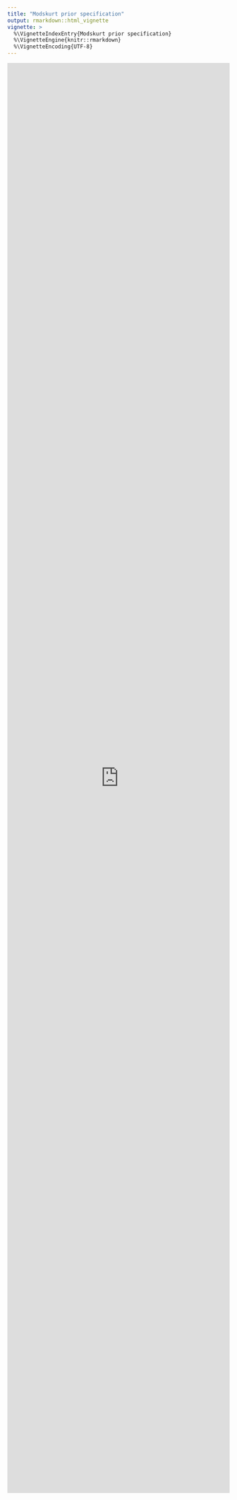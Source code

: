 ```yaml
---
title: "Modskurt prior specification"
output: rmarkdown::html_vignette
vignette: >
  %\VignetteIndexEntry{Modskurt prior specification}
  %\VignetteEngine{knitr::rmarkdown}
  %\VignetteEncoding{UTF-8}
---
```


<div style="max-width: 64rem"><iframe width="100%" height="3240px" frameborder="0"
  src="https://observablehq.com/embed/@hdrab127/modskurt-prior-specs@693?cell=*"></iframe></div>

